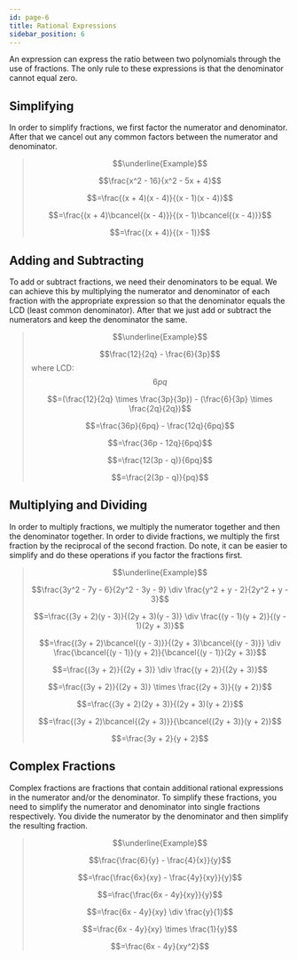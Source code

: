 ```yaml
---
id: page-6
title: Rational Expressions
sidebar_position: 6
---
```


An expression can express the ratio between two polynomials through the use of fractions. The only rule to these expressions is that the denominator cannot equal zero.
## Simplifying

In order to simplify fractions, we first factor the numerator and denominator. After that we cancel out any common factors between the numerator and denominator.

> $$\underline{Example}$$
>
> $$\frac{x^2 - 16}{x^2 - 5x + 4}$$
>
> $$=\frac{(x + 4)(x - 4)}{(x - 1)(x - 4)}$$ 
>
> $$=\frac{(x + 4)\bcancel{(x - 4)}}{(x - 1)\bcancel{(x - 4)}}$$
>
> $$=\frac{(x + 4)}{(x - 1)}$$

## Adding and Subtracting

To add or subtract fractions, we need their denominators to be equal. We can achieve this by multiplying the numerator and denominator of each fraction with the appropriate expression so that the denominator equals the LCD (least common denominator). After that we just add or subtract the numerators and keep the denominator the same.

> $$\underline{Example}$$
>
> $$\frac{12}{2q} - \frac{6}{3p}$$ where LCD: $$6pq$$
>
> $$=(\frac{12}{2q} \times \frac{3p}{3p}) - (\frac{6}{3p} \times \frac{2q}{2q})$$
>
> $$=\frac{36p}{6pq} - \frac{12q}{6pq}$$
>
> $$=\frac{36p - 12q}{6pq}$$
>
> $$=\frac{12(3p - q)}{6pq}$$
>
> $$=\frac{2(3p - q)}{pq}$$

## Multiplying and Dividing

In order to multiply fractions, we multiply the numerator together and then the denominator together. In order to divide fractions, we multiply the first fraction by the reciprocal of the second fraction. Do note, it can be easier to simplify and do these operations if you factor the fractions first.

> $$\underline{Example}$$
>
> $$\frac{3y^2 - 7y - 6}{2y^2 - 3y - 9} \div \frac{y^2 + y - 2}{2y^2 + y - 3}$$
>
> $$=\frac{(3y + 2)(y - 3)}{(2y + 3)(y - 3)} \div \frac{(y - 1)(y + 2)}{(y - 1)(2y + 3)}$$
>
> $$=\frac{(3y + 2)\bcancel{(y - 3)}}{(2y + 3)\bcancel{(y - 3)}} \div \frac{\bcancel{(y - 1)}(y + 2)}{\bcancel{(y - 1)}(2y + 3)}$$
>
> $$=\frac{(3y + 2)}{(2y + 3)} \div \frac{(y + 2)}{(2y + 3)}$$
>
> $$=\frac{(3y + 2)}{(2y + 3)} \times \frac{(2y + 3)}{(y + 2)}$$
>
> $$=\frac{(3y + 2)(2y + 3)}{(2y + 3)(y + 2)}$$
>
> $$=\frac{(3y + 2)\bcancel{(2y + 3)}}{\bcancel{(2y + 3)}(y + 2)}$$
>
> $$=\frac{3y + 2}{y + 2}$$

## Complex Fractions

Complex fractions are fractions that contain additional rational expressions in the numerator and/or the denominator. To simplify these fractions, you need to simplify the numerator and denominator into single fractions respectively. You divide the numerator by the denominator and then simplify the resulting fraction.

> $$\underline{Example}$$
>
> $$\frac{\frac{6}{y} - \frac{4}{x}}{y}$$
>
> $$=\frac{\frac{6x}{xy} - \frac{4y}{xy}}{y}$$
>
> $$=\frac{\frac{6x - 4y}{xy}}{y}$$
>
> $$=\frac{6x - 4y}{xy} \div \frac{y}{1}$$
>
> $$=\frac{6x - 4y}{xy} \times \frac{1}{y}$$
>
> $$=\frac{6x - 4y}{xy^2}$$